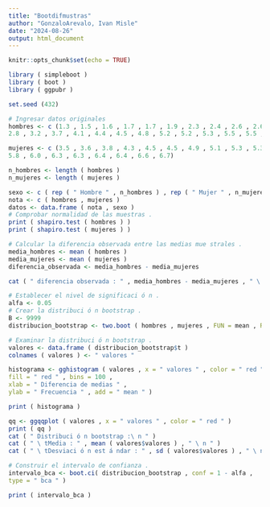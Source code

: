 ```yaml
---
title: "Bootdifmustras"
author: "GonzaloArevalo, Ivan Misle"
date: "2024-08-26"
output: html_document
---
```


```r
knitr::opts_chunk$set(echo = TRUE)
```

```r
library ( simpleboot )
library ( boot )
library ( ggpubr )

set.seed (432)

# Ingresar datos originales
hombres <- c (1.3 , 1.5 , 1.6 , 1.7 , 1.7 , 1.9 , 2.3 , 2.4 , 2.6 , 2.6 , 2.7 ,
2.8 , 3.2 , 3.7 , 4.1 , 4.4 , 4.5 , 4.8 , 5.2 , 5.2 , 5.3 , 5.5 , 5.5 , 5.6 , 5.6 , 5.7 , 5.7)

mujeres <- c (3.5 , 3.6 , 3.8 , 4.3 , 4.5 , 4.5 , 4.9 , 5.1 , 5.3 , 5.3 , 5.5 ,
5.8 , 6.0 , 6.3 , 6.3 , 6.4 , 6.4 , 6.6 , 6.7)

n_hombres <- length ( hombres )
n_mujeres <- length ( mujeres )

sexo <- c ( rep ( " Hombre " , n_hombres ) , rep ( " Mujer " , n_mujeres ) )
nota <- c ( hombres , mujeres )
datos <- data.frame ( nota , sexo )
# Comprobar normalidad de las muestras .
print ( shapiro.test ( hombres ) )
print ( shapiro.test ( mujeres ) )

# Calcular la diferencia observada entre las medias mue strales .
media_hombres <- mean ( hombres )
media_mujeres <- mean ( mujeres )
diferencia_observada <- media_hombres - media_mujeres

cat ( " diferencia observada : " , media_hombres - media_mujeres , " \ n \ n " )

# Establecer el nivel de significaci ó n .
alfa <- 0.05
# Crear la distribuci ó n bootstrap .
B <- 9999
distribucion_bootstrap <- two.boot ( hombres , mujeres , FUN = mean , R = B )

# Examinar la distribuci ó n bootstrap .
valores <- data.frame ( distribucion_bootstrap$t )
colnames ( valores ) <- " valores "

histograma <- gghistogram ( valores , x = " valores " , color = " red " ,
fill = " red " , bins = 100 ,
xlab = " Diferencia de medias " ,
ylab = " Frecuencia " , add = " mean " )

print ( histograma )

qq <- ggqqplot ( valores , x = " valores " , color = " red " )
print ( qq )
cat ( " Distribuci ó n bootstrap :\ n " )
cat ( " \ tMedia : " , mean ( valores$valores ) , " \ n " )
cat ( " \ tDesviaci ó n est á ndar : " , sd ( valores$valores ) , " \ n \ n " )

# Construir el intervalo de confianza .
intervalo_bca <- boot.ci( distribucion_bootstrap , conf = 1 - alfa ,
type = " bca " )

print ( intervalo_bca )
```

